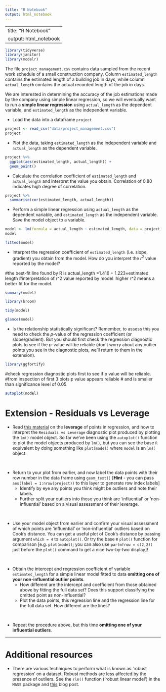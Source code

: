 ```yaml
---
title: "R Notebook"
output: html_notebook
---
```


---
title: "R Notebook"
output: html_notebook
---
```r
library(tidyverse)
library(janitor)
library(modelr)
```


The file `project_management.csv` contains data sampled from the recent work schedule of a small construction company. Column `estimated_length` contains the estimated length of a building job in days, while column `actual_length` contains the actual recorded length of the job in days. 

We are interested in determining the accuracy of the job estimations made by the company using simple linear regression, so we will eventually want to run a **simple linear regression** using `actual_length` as the dependent variable, and `estimated_length` as the independent variable.


* Load the data into a dataframe `project`


```r
project <- read_csv("data/project_management.csv")
project
```

* Plot the data, taking `estimated_length` as the independent variable and `actual_length` as the dependent variable. 

```r
project %>% 
  ggplot(aes(estimated_length, actual_length)) +
  geom_point()

```

* Calculate the correlation coefficient of `estimated_length` and `actual_length` and interpret the value you obtain.
Correlation of 0.80 indicates high degree of correlation.

```r
project %>% 
  summarise(cor(estimated_length, actual_length))
```


* Perform a simple linear regression using `actual_length` as the dependent variable, and `estimated_length` as the independent variable. Save the model object to a variable. 

```r
model <- lm(formula = actual_length ~ estimated_length, data = project)
model
```

```r
fitted(model)
```

* Interpret the regression coefficient of `estimated_length` (i.e. slope, gradient) you obtain from the model. How do you interpret the $r^2$ value reported by the model?

#the best-fit line found by R is actual_length =1.416 + 1.223×estimated length
#interpretation of r^2 value reported by model: higher r^2 means a better fit for the model.
```r
summary(model)
```

```r
library(broom)
```

```r
tidy(model)
```


```r
glance(model)
```



* Is the relationship statistically significant? Remember, to assess this you need to check the $p$-value of the regression coefficient (or slope/gradient). 
But you should first check the regression diagnostic plots to see if the $p$-value will be reliable (don't worry about any outlier points you see in the diagnostic plots, we'll return to them in the extension).

```r
library(ggfortify)
```

#check regression diagnostic plots first to see if p value will be reliable.
#from inspection of first 3 plots p value appears reliable
# and is smaller than significance level of 0.05.
```r
autoplot(model)

```

# Extension - Residuals vs Leverage

* Read [this material](https://boostedml.com/2019/03/linear-regression-plots-residuals-vs-leverage.html) on the **leverage** of points in regression, and how to interpret the `Residuals vs Leverage` diagnostic plot produced by plotting the `lm()` model object. So far we've been using the `autoplot()` function to plot the model objects produced by `lm()`, but you can see the base `R` equivalent by doing something like `plot(model)` where `model` is an `lm()` object.

<br>

* Return to your plot from earlier, and now label the data points with their row number in the data frame using `geom_text()` [**Hint** - you can pass `aes(label = 1:nrow(project))` to this layer to generate row index labels]
  - Identify by eye any points you think might be outliers and note their labels.
  - Further split your outliers into those you think are 'influential' or 'non-influential' based on a visual assessment of their leverage.

<br>

* Use your model object from earlier and confirm your visual assessment of which points are 'influential' or 'non-influential' outliers based on Cook's distance. You can get a useful plot of Cook's distance by passing argument `which = 4` to `autoplot()`. Or try the base `R` `plot()` function for comparison [e.g. `plot(model)`; you can also use `par(mfrow = c(2,2))` just before the `plot()` command to get a nice two-by-two display]!

<br>

* Obtain the intercept and regression coefficient of variable `estimated_length` for a simple linear model fitted to data **omitting one of your non-influential outlier points**. 
  - How different are the intercept and coefficient from those obtained above by fitting the full data set? Does this support classifying the omitted point as non-influential? 
  - Plot the data points, this regression line and the regression line for the full data set. How different are the lines?
  
<br>

* Repeat the procedure above, but this time **omitting one of your influential outliers**. 

<hr>

# Additional resources

* There are various techniques to perform what is known as 'robust regression' on a dataset. Robust methods are less affected by the presence of outliers. See the `rlm()` function ('robust linear model') in the `MASS` package and [this](http://www.alastairsanderson.com/R/tutorials/robust-regression-in-R/) blog post.



